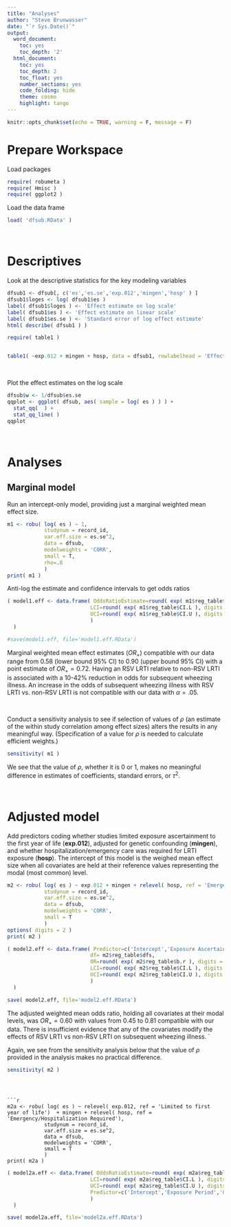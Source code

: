 ```yaml
---
title: "Analyses"
author: "Steve Brunwasser"
date: "`r Sys.Date()`"
output:
  word_document:
    toc: yes
    toc_depth: '2'
  html_document:
    toc: yes
    toc_depth: 2
    toc_float: yes
    number_sections: yes
    code_folding: hide
    theme: cosmo
    highlight: tango
---
```




```r
knitr::opts_chunk$set(echo = TRUE, warning = F, message = F)
```

# Prepare Workspace

Load packages
```r
require( robumeta )
require( Hmisc )
require( ggplot2 )
```


Load the data frame
```r
load( 'dfsub.RData' )
```

<br>

# Descriptives

Look at the descriptive statistics for the key modeling variables
```r
dfsub1 <- dfsub[, c('es','es.se','exp.012','mingen','hosp' ) ]
dfsub1$loges <- log( dfsub1$es )
label( dfsub1$loges ) <- 'Effect estimate on log scale'
label( dfsub1$es ) <- 'Effect estimate on linear scale'
label( dfsub1$es.se ) <- 'Standard error of log effect estimate'
html( describe( dfsub1 ) )
```


```r
require( table1 ) 


table1( ~exp.012 + mingen + hosp, data = dfsub1, rowlabelhead = 'Effect Estimate Characteristics' )
```


<br>

Plot the effect estimates on the log scale
```r
dfsub$w <- 1/dfsub$es.se
qqplot <- ggplot( dfsub, aes( sample = log( es ) ) ) +
  stat_qq(  ) +
  stat_qq_line( )
qqplot
```

<br>

# Analyses

## Marginal model
Run an intercept-only model, providing just a marginal weighted mean effect size.
```r
m1 <- robu( log( es ) ~ 1, 
            studynum = record_id, 
            var.eff.size = es.se^2,
            data = dfsub,
            modelweights = 'CORR',
            small = T,
            rho=.8
            )
print( m1 )
```


Anti-log the estimate and confidence intervals to get odds ratios
```r
( model1.eff <- data.frame( OddsRatioEstimate=round( exp( m1$reg_table$b.r ), digits = 2 ), 
                           LCI=round( exp( m1$reg_table$CI.L ), digits = 2 ),
                           UCI=round( exp( m1$reg_table$CI.U ), digits = 2 ) 
                           ) 
  )

#save(model1.eff, file='model1.eff.RData')
```

Marginal weighted mean effect estimates ($OR_+$) compatible with our data range from 0.58 (lower bound 95% CI) to 0.90 (upper bound 95% CI) with a point estimate of $OR_+=0.72$. Having an RSV LRTI relative to non-RSV LRTI is associated with a 10-42% reduction in odds for subsequent wheezing illness. An increase in the odds of subsequent wheezing illness with RSV LRTI vs. non-RSV LRTI is not compatible with our data with $\alpha=.05$. 

<br>

Conduct a sensitivity analysis to see if selection of values of $\rho$ (an estimate of the within study correlation among effect sizes) alters the results in any meaningful way. (Specification of a value for $\rho$ is needed to calculate efficient weights.)

```r
sensitivity( m1 )
```
We see that the value of $\rho$, whether it is 0 or 1, makes no meaningful difference in estimates of coefficients, standard errors, or $\tau^2$.

<br>

# Adjusted model

Add predictors coding whether studies limited exposure ascertainment to the first year of life (**exp.012**), adjusted for genetic confounding (**mingen**), and whether hospitalization/emergency care was required for LRTI exposure (**hosp**). The intercept of this model is the weighed mean effect size when all covariates are held at their reference values representing the modal (most common) level. 

```r
m2 <- robu( log( es ) ~ exp.012 + mingen + relevel( hosp, ref = 'Emergency/Hospitalization Required'), 
            studynum = record_id, 
            var.eff.size = es.se^2,
            data = dfsub,
            modelweights = 'CORR',
            small = T
            )
options( digits = 2 )
print( m2 )

```


```r
( model2.eff <- data.frame( Predictor=c('Intercept','Exposure Ascertainment Period','Genetic Adjustment','Emergency Care or Hospitalization Required'),
                           df= m2$reg_table$dfs, 
                           OR=round( exp( m2$reg_table$b.r ), digits = 2 ), 
                           LCI=round( exp( m2$reg_table$CI.L ), digits = 2 ),
                           UCI=round( exp( m2$reg_table$CI.U ), digits = 2 )
                           )
  )

save( model2.eff, file='model2.eff.RData')
```

The adjusted weighted mean odds ratio, holding all covariates at their modal levels, was $OR_+=0.60$ with values from 0.45 to 0.81 compatible with our data. There is insufficient evidence that any of the covariates modify the effects of RSV LRTI vs non-RSV LRTI on subsequent wheezing illness. 
`
<br>

Again, we see from the sensitivity analysis below that the value of $\rho$ provided in the analysis makes no practical difference.


```r
sensitivity( m2 )
```
```



```r
m2a <- robu( log( es ) ~ relevel( exp.012, ref = 'Limited to first year of life')  + mingen + relevel( hosp, ref = 'Emergency/Hospitalization Required'), 
            studynum = record_id, 
            var.eff.size = es.se^2,
            data = dfsub,
            modelweights = 'CORR',
            small = T
            )
print( m2a )
```



```r
( model2a.eff <- data.frame( OddsRatioEstimate=round( exp( m2a$reg_table$b.r ), digits = 2 ), 
                           LCI=round( exp( m2a$reg_table$CI.L ), digits = 2 ),
                           UCI=round( exp( m2a$reg_table$CI.U ), digits = 2 ),
                           Predictor=c('Intercept','Exposure Period','Genetic Adjustment','Emergency/Hospitalization')
                           ) 
  )

save( model2a.eff, file='model2a.eff.RData')

```
